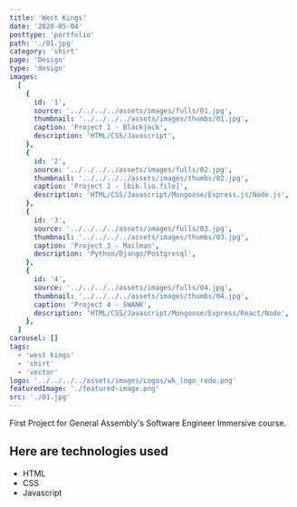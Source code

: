 ```yaml
---
title: 'West Kings'
date: '2020-05-04'
posttype: 'portfolio'
path: './01.jpg'
category: 'shirt'
page: 'Design'
type: 'design'
images:
  [
    {
      id: '1',
      source: '../../../../assets/images/fulls/01.jpg',
      thumbnail: '../../../../assets/images/thumbs/01.jpg',
      caption: 'Project 1 - Blackjack',
      description: 'HTML/CSS/Javascript',
    },
    {
      id: '2',
      source: '../../../../assets/images/fulls/02.jpg',
      thumbnail: '../../../../assets/images/thumbs/02.jpg',
      caption: 'Project 2 - [bib.lio.file]',
      description: 'HTML/CSS/Javascript/Mongoose/Express.js/Node.js',
    },
    {
      id: '3',
      source: '../../../../assets/images/fulls/03.jpg',
      thumbnail: '../../../../assets/images/thumbs/03.jpg',
      caption: 'Project 3 - Mailman',
      description: 'Python/Django/Postgresql',
    },
    {
      id: '4',
      source: '../../../../assets/images/fulls/04.jpg',
      thumbnail: '../../../../assets/images/thumbs/04.jpg',
      caption: 'Project 4 - SWANK',
      description: 'HTML/CSS/Javascript/Mongoose/Express/React/Node',
    },
  ]
carousel: []
tags:
  - 'west kings'
  - 'shirt'
  - 'vector'
logo: '../../../../assets/images/Logos/wk_logo_redo.png'
featuredImage: './featured-image.png'
src: './01.jpg'
---
```



First Project for General Assembly's Software Engineer Immersive course.

<ShirtGallery />

## Here are technologies used

- HTML
- CSS
- Javascript
